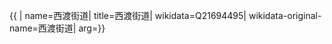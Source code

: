 {{ {{{1|PRC admin/showdata}}}|
name=西渡街道|
title=西渡街道|
wikidata=Q21694495|
wikidata-original-name=西渡街道|
arg={{{arg|}}}}}